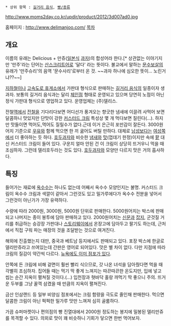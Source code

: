  * 상위 항목 : [[길거리 음식]], [[빵/종류]]

http://www.moms2day.co.kr/updir/product/2012/3d007ad0.jpg

홈페이지 : http://www.delimanjoo.com/
[[목차]]
== 개요 ==
이름의 유래는 Delicious + 만쥬([[일본]]식 [[과자]])의 합성어라 한다.[* 상관없는 이야기지만 '만주'라는 단어는 [[산스크리트어]]로 '달다' 라는 뜻이다. 불교에서 말하는 [[문수보살]]의 유래가 '만주슈리'의 음역 '문수사리'로부터 온 것. ~~과자 하나에 심오한 뜻이... 노린거냐??~~]

[[지하철]]이나 [[고속도로 휴게소]]에서 가판대 형식으로 판매하는 [[길거리 음식]]의 일종이자 생과자. 보통의 길거리 음식과는 달리 [[체인점]] 형태로 운영되고 있으며 당연히 노점이 아닌 정식 가판대 형식으로 영업하고 있다. 운영업체는 (주)델리스.

전철[[역]]에서 [[전철]]을 기다리다보면 어디선가 풍겨오는 향긋한 냄새에 이끌려 사먹어 보면 달콤하니 맛있지만 단맛이 강한 [[커스터드 크림]] 특성상 몇 개 먹다보면 질린다(...). 하지만 맛들이면 먹어도,먹어도 질릴수가 없다.근데 이거 은근히 포만감이 잘든다. 3000원 어치 기준으로 [[우유]]와 함께 먹으면 한 끼 굶어도 버틸 만하다. 대체로 [[남성]]보다는 [[여성]]쪽에서 더 좋아하는 듯 하다. [[호두과자]]와 비슷한 [[냄새]]와 [[맛]](껍데기 한정)이지만 속에 [[팥]] 대신 커스터드 크림이 들어 있다. 구운지 얼마 안된 건 이 크림이 상당히 뜨거우니 먹을 때 조심하자. 그런데 델리호두라는 것도 있다. [[호두과자]]와 모양만 다르지 맛은 거의 흡사하다.
== 특징 ==
들어가는 재료에 [[옥수수]]는 하나도 없는데 어째서 옥수수 모양인지는 불명. 커스터드 크림이 옥수수 크림과 색깔이 같아서 그런것도 있고 밀가루에다가 옥수수 전분을 넣어서 그런것이 아닌가가 가장 유력하다.

수량에 따라 2000원, 3000원, 5000원 단위로 판매한다. 5000원어치는 박스에 판매되고 나머지는 종이 봉투에 담아 판매하고 있다. 2000원어치는 [[신문]]과 [[잡지]], 군것질 거리를 취급하는 승강장 가판대나 [[스토리웨이]]에서 온장고에 담아두고 팔기도 하는데, 근처에서 직접 구워 파는 매장의 것을 조달받는 것으로 여겨진다.

해외에 진출했는지 대만, 중국과 베트남 등지에서도 판매되고 있다. 포장 박스에 한글로 델리만쥬라고 쓰여있는데 간판은 영어로 되어있다. 맛은 별 차이 없다. 다만 지점에 따라 크림의 질감이 약간씩 다르다. [http://www.yelp.com/biz/delimanjoo-bakery-new-york 뉴욕에도 이미 점포가 있다].

안쪽에 든 크림에 비해 겉면이 훨씬 빨리 식으므로, 갓 나온 녀석을 담아줬다면 먹을 때 각별히 조심하자. 집어들 때는 먹기 딱 좋게 느껴지는 따끈따끈한 온도지만, 입에 넣고 씹는 순간 지옥이 펼쳐질 것이다.(...) 입천장과 혓바닥 홀랑 까먹기 딱 좋으니 주의. 뜨거운 두부를 그냥 꿀꺽 삼켰을 때 만큼의 지옥이 펼쳐진다.

금산 인삼랜드 등 일부 비양심 점포에서는 크림 함량을 극도로 줄인채 판매한다. 먹으면 달콤한 크림이 아닌 퍽퍽한 밀가루 맛만 느껴져 심히 골룸하다.

가끔 슈퍼마켓이나 편의점의 빵 진열대에서 2000원 정도하는 봉지에 밀봉된 델리만쥬를 목격할 수 있다. 의외로 맛이 꽤 비슷하니 기회가 닿으면 한번 먹어보자.
